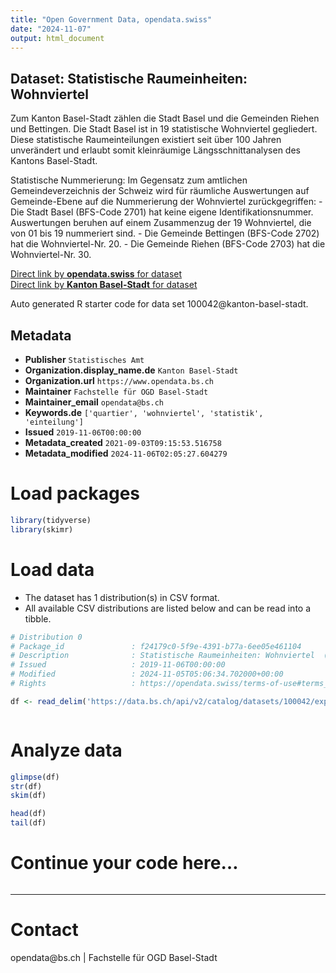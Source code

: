 ```yaml
---
title: "Open Government Data, opendata.swiss"
date: "2024-11-07"
output: html_document
---
```


## Dataset: Statistische Raumeinheiten: Wohnviertel

Zum Kanton Basel-Stadt zählen die Stadt Basel und die Gemeinden Riehen und Bettingen. Die Stadt Basel ist in 19 statistische Wohnviertel gegliedert. Diese statistische Raumeinteilungen existiert seit über 100 Jahren unverändert und erlaubt somit kleinräumige Längsschnittanalysen des Kantons Basel-Stadt.

Statistische Nummerierung:
Im Gegensatz zum amtlichen Gemeindeverzeichnis der Schweiz wird für räumliche Auswertungen auf Gemeinde-Ebene auf die Nummerierung der Wohnviertel zurückgegriffen:
- Die Stadt Basel (BFS-Code 2701) hat keine eigene Identifikationsnummer. Auswertungen beruhen auf einem Zusammenzug der 19 Wohnviertel, die von 01 bis 19 nummeriert sind.
- Die Gemeinde Bettingen (BFS-Code 2702) hat die Wohnviertel-Nr. 20.
- Die Gemeinde Riehen (BFS-Code 2703) hat die Wohnviertel-Nr. 30.

[Direct link by **opendata.swiss** for dataset](https://opendata.swiss/de/dataset/statistische-raumeinheiten-wohnviertel)<br>
[Direct link by **Kanton Basel-Stadt** for dataset](https://data.bs.ch/explore/dataset/100042/)

Auto generated R starter code for data set 100042@kanton-basel-stadt.

## Metadata

- **Publisher** `Statistisches Amt`
- **Organization.display_name.de** `Kanton Basel-Stadt`
- **Organization.url** `https://www.opendata.bs.ch`
- **Maintainer** `Fachstelle für OGD Basel-Stadt`
- **Maintainer_email** `opendata@bs.ch`
- **Keywords.de** `['quartier', 'wohnviertel', 'statistik', 'einteilung']`
- **Issued** `2019-11-06T00:00:00`
- **Metadata_created** `2021-09-03T09:15:53.516758`
- **Metadata_modified** `2024-11-06T02:05:27.604279`


# Load packages

```r

library(tidyverse)
library(skimr)

```

# Load data

-   The dataset has 1 distribution(s) in CSV format.
-   All available CSV distributions are listed below and can be read into a tibble.

```r

# Distribution 0
# Package_id               : f24179c0-5f9e-4391-b77a-6ee05e461104
# Description              : Statistische Raumeinheiten: Wohnviertel  (csv)
# Issued                   : 2019-11-06T00:00:00
# Modified                 : 2024-11-05T05:06:34.702000+00:00
# Rights                   : https://opendata.swiss/terms-of-use#terms_by

df <- read_delim('https://data.bs.ch/api/v2/catalog/datasets/100042/exports/csv?use_labels=true')



```

# Analyze data

```r

glimpse(df)
str(df)
skim(df)

head(df)
tail(df)

```

# Continue your code here...

```r

```

------------------------------------------------------------------------

# Contact

opendata@bs.ch | Fachstelle für OGD Basel-Stadt
